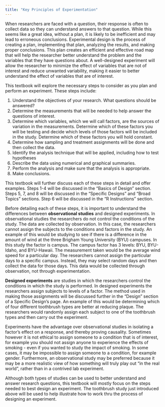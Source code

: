 ```yaml
---
title: "Key Principles of Experimentation"
---
```


When researchers are faced with a question, their response is often to collect data so they can understand answers to that question.  While this seems like a great idea, without a plan, it is likely to be inefficient and may lead to erroneous conclusions.  Experimental design is the process of creating a plan, implementing that plan, analyzing the results, and making proper conclusions.  This plan creates an efficient and effective road map that will help the researcher better understand the problem and the variables that they have questions about.  A well-designed experiment will allow the researcher to minimize the effect of variables that are not of interest and reduce unwanted variability, making it easier to better understand the effect of variables that are of interest.  

This textbook will explore the necessary steps to consider as you plan and perform an experiment.  These steps include: 

1.	Understand the objectives of your research.  What questions should be answered?  
2.	Determine the measurements that will be needed to help answer the questions of interest.
3.	Determine which variables, which we will call factors, are the sources of variation in the measurements.  Determine which of these factors you will be testing and decide which levels of those factors will be included in the study.  Determine which of these factors you will hold constant.
4.	Determine how sampling and treatment assignments will be done and then collect the data.
5.	Identify the analysis technique that will be applied, including how to test hypotheses
6.	Describe the data using numerical and graphical summaries.
7.	Perform the analysis and make sure that the analysis is appropriate.
8.	Make conclusions.

This textbook will further discuss each of these steps in detail and offer examples.  Steps 1-4 will be discussed in the “Basics of Design” section.  Steps 5, 7, and 8 will be discussed in the “Specific Designs” and “Broad Topics” sections.  Step 6 will be discussed in the “R Instructions” section.

Before detailing each of these steps, it is important to understand the differences between **observational studies** and designed experiments.  In observational studies the researchers do not control the conditions of the study.  The data are collected by observation.  In this case, the researchers cannot assign the subjects to the conditions and factors in the study.  An example of this would be studying to see if there is a difference in the amount of wind at the three Brigham Young University (BYU) campuses.  In this study the factor is campus. The campus factor has 3 levels: BYU, BYU-Idaho, and BYU-Hawaii. The measurement taken would be the average wind speed for a particular day.  The researchers cannot assign the particular days to a specific campus.  Instead, they may select random days and then collect the data for those days.  This data would be collected through observation, not through experimentation.   

**Designed experiments** are studies in which the researchers control the conditions in which the study is performed.  In designed experiments the researchers assign subjects to levels of a factor.  The method used in making those assignments will be discussed further in the “Design” section of a Specific Design's page.   An example of this would be determining which of four different toothbrush types are better at reducing plaque.  The researchers would randomly assign each subject to one of the toothbrush types and then carry out the experiment.  

Experiments have the advantage over observational studies in isolating a factor's effect on a response, and thereby proving causality. Sometimes however it is not ethical to assign someone to a condition that is of interest, for example you should not assign anyone to experience the effects of smoking - even if you wanted to study the impact of smoking. In some cases, it may be impossible to assign someone to a condition, for example gender. Furthermore, an observational study may be preferred because it may be a more realistic view of how something will truly play out "in the real world", rather than in a contrived lab experiment. 

Although both types of studies can be used to better understand and answer research questions, this textbook will mostly focus on the steps needed to best design an experiment.  The toothbrush study just introduced above will be used to help illustrate how to work thru the process of designing an experiment.
